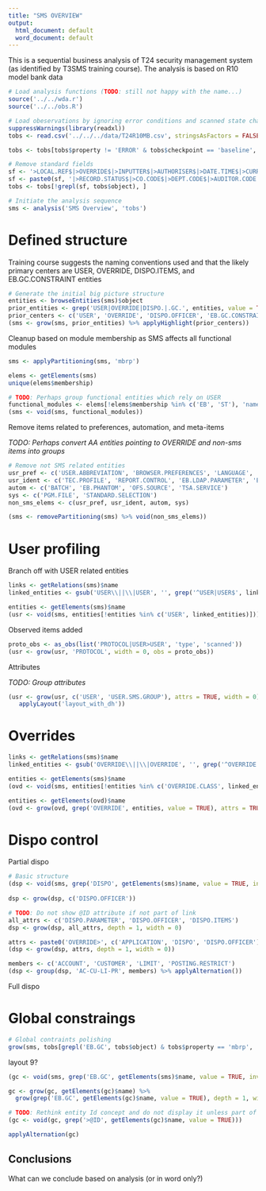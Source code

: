 ```yaml
---
title: "SMS OVERVIEW"
output:
  html_document: default
  word_document: default
---
```

This is a sequential business analysis of T24 security management system (as identified by T3SMS training course). The analysis is based on R10 model bank data

```r
# Load analysis functions (TODO: still not happy with the name...)
source('../../wda.r')
source('../../obs.R')

# Load obeservations by ignoring error conditions and scanned state changes
suppressWarnings(library(readxl))
tobs <- read.csv('../../../data/T24R10MB.csv', stringsAsFactors = FALSE)

tobs <- tobs[tobs$property != 'ERROR' & tobs$checkpoint == 'baseline', ]

# Remove standard fields
sf <- '>LOCAL.REF$|>OVERRIDE$|>INPUTTER$|>AUTHORISER$|>DATE.TIME$|>CURR.NO$'
sf <- paste0(sf, '|>RECORD.STATUS$|>CO.CODE$|>DEPT.CODE$|>AUDITOR.CODE|>AUDIT.DATE.TIME$')
tobs <- tobs[!grepl(sf, tobs$object), ]

# Initiate the analysis sequence
sms <- analysis('SMS Overview', 'tobs')
```

# Defined structure
Training course suggests the naming conventions used and that the likely primary centers are USER, OVERRIDE, DISPO.ITEMS, and EB.GC.CONSTRAINT entities

```r
# Generate the initial big picture structure
entities <- browseEntities(sms)$object
prior_entities <- grep('USER|OVERRIDE|DISPO.|.GC.', entities, value = TRUE)
prior_centers <- c('USER', 'OVERRIDE', 'DISPO.OFFICER', 'EB.GC.CONSTRAINTS')
(sms <- grow(sms, prior_entities) %>% applyHighlight(prior_centers))

```

Cleanup based on module membership as SMS affects all functional modules

```r

sms <- applyPartitioning(sms, 'mbrp')

elems <- getElements(sms)
unique(elems$membership)

# TODO: Perhaps group functional entities which rely on USER
functional_modules <- elems[!elems$membership %in% c('EB', 'ST'), 'name']
(sms <- void(sms, functional_modules))
```

Remove items related to preferences, automation, and meta-items

*TODO: Perhaps convert AA entities pointing to OVERRIDE and non-sms items into groups*

```r
# Remove not SMS related entities
usr_pref <- c('USER.ABBREVIATION', 'BROWSER.PREFERENCES', 'LANGUAGE', 'PRINTER.ID')
usr_ident <- c('TEC.PROFILE', 'REPORT.CONTROL', 'EB.LDAP.PARAMETER', 'EB.CHANNEL', 'EB.FILE.UPLOAD')
autom <- c('BATCH', 'EB.PHANTOM', 'OFS.SOURCE', 'TSA.SERVICE')
sys <- c('PGM.FILE', 'STANDARD.SELECTION')
non_sms_elems <- c(usr_pref, usr_ident, autom, sys)

(sms <- removePartitioning(sms) %>% void(non_sms_elems))
```

# User profiling

Branch off with USER related entities

```r
links <- getRelations(sms)$name
linked_entities <- gsub('USER\\||\\|USER', '', grep('^USER|USER$', links, value = TRUE))

entities <- getElements(sms)$name
(usr <- void(sms, entities[!entities %in% c('USER', linked_entities)]))
```

Observed items added

```r

proto_obs <- as_obs(list('PROTOCOL|USER>USER', 'type', 'scanned'))
(usr <- grow(usr, 'PROTOCOL', width = 0, obs = proto_obs))


```

Attributes

*TODO: Group attributes*

```r

(usr <- grow(usr, c('USER', 'USER.SMS.GROUP'), attrs = TRUE, width = 0) %>%
   applyLayout('layout_with_dh'))

```

# Overrides

```r
links <- getRelations(sms)$name
linked_entities <- gsub('OVERRIDE\\||\\|OVERRIDE', '', grep('^OVERRIDE|OVERRIDE$', links, value = TRUE))

entities <- getElements(sms)$name
(ovd <- void(sms, entities[!entities %in% c('OVERRIDE.CLASS', linked_entities)]))

entities <- getElements(ovd)$name
(ovd <- grow(ovd, grep('OVERRIDE', entities, value = TRUE), attrs = TRUE, width = 0))

```

# Dispo control
Partial dispo

```r
# Basic structure
(dsp <- void(sms, grep('DISPO', getElements(sms)$name, value = TRUE, invert = TRUE)))
  
dsp <- grow(dsp, c('DISPO.OFFICER'))

# TODO: Do not show @ID attribute if not part of link
all_attrs <- c('DISPO.PARAMETER', 'DISPO.OFFICER', 'DISPO.ITEMS')
dsp <- grow(dsp, all_attrs, depth = 1, width = 0)

attrs <- paste0('OVERRIDE>', c('APPLICATION', 'DISPO', 'DISPO.OFFICER'))
(dsp <- grow(dsp, attrs, depth = 1, width = 0))

members <- c('ACCOUNT', 'CUSTOMER', 'LIMIT', 'POSTING.RESTRICT')
(dsp <- group(dsp, 'AC-CU-LI-PR', members) %>% applyAlternation())


```
Full dispo

# Global constraings

```r

# Global contraints polishing
grow(sms, tobs[grepl('EB.GC', tobs$object) & tobs$property == 'mbrp', 'object'])

```

layout 9?

```r
(gc <- void(sms, grep('EB.GC', getElements(sms)$name, value = TRUE, invert = TRUE)))

gc <- grow(gc, getElements(gc)$name) %>%
  grow(grep('EB.GC', getElements(gc)$name, value = TRUE), depth = 1, width = 0)

# TODO: Rethink entity Id concept and do not display it unless part of link
(gc <- void(gc, grep('>@ID', getElements(gc)$name, value = TRUE)))

applyAlternation(gc)

```
## Conclusions

What can we conclude based on analysis (or in word only?)

```r

```

